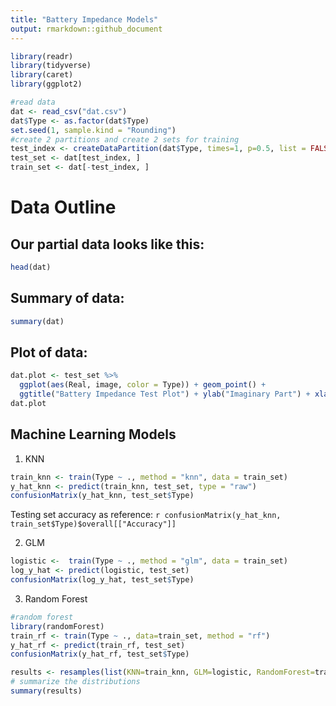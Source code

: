 ---
title: "Battery Impedance Models"
output: rmarkdown::github_document
---

```{r data, include=FALSE}
library(readr)
library(tidyverse)
library(caret)
library(ggplot2)

#read data
dat <- read_csv("dat.csv")
dat$Type <- as.factor(dat$Type)
set.seed(1, sample.kind = "Rounding")
#create 2 partitions and create 2 sets for training
test_index <- createDataPartition(dat$Type, times=1, p=0.5, list = FALSE)
test_set <- dat[test_index, ]
train_set <- dat[-test_index, ]
```

# Data Outline

## Our partial data looks like this:

```{r head, echo = F, include = T}
head(dat)
```

## Summary of data:
```{r summary, echo = F, include = T}
summary(dat)
```

## Plot of data:

```{r plot, echo=F, include =T}
dat.plot <- test_set %>%
  ggplot(aes(Real, image, color = Type)) + geom_point() +
  ggtitle("Battery Impedance Test Plot") + ylab("Imaginary Part") + xlab("Real Part")
dat.plot
```

## Machine Learning Models

1. KNN

```{r knn, echo = T, include = T}
train_knn <- train(Type ~ ., method = "knn", data = train_set)
y_hat_knn <- predict(train_knn, test_set, type = "raw")
confusionMatrix(y_hat_knn, test_set$Type)
```

Testing set accuracy as reference: `r confusionMatrix(y_hat_knn, train_set$Type)$overall[["Accuracy"]]`

2. GLM
```{r glm, echo = T, include = T}
logistic <-  train(Type ~ ., method = "glm", data = train_set)
log_y_hat <- predict(logistic, test_set)
confusionMatrix(log_y_hat, test_set$Type)
```

3. Random Forest
```{r rf, echo = T, include = T}
#random forest
library(randomForest)
train_rf <- train(Type ~ ., data=train_set, method = "rf")
y_hat_rf <- predict(train_rf, test_set)
confusionMatrix(y_hat_rf, test_set$Type)
```

```{r comparison, echo = T, include = T}
results <- resamples(list(KNN=train_knn, GLM=logistic, RandomForest=train_rf))
# summarize the distributions
summary(results)
```